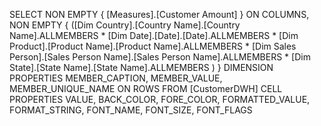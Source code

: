  SELECT NON EMPTY { [Measures].[Customer Amount] } ON COLUMNS, NON EMPTY { ([Dim Country].[Country Name].[Country Name].ALLMEMBERS * [Dim Date].[Date].[Date].ALLMEMBERS * [Dim Product].[Product Name].[Product Name].ALLMEMBERS * [Dim Sales Person].[Sales Person Name].[Sales Person Name].ALLMEMBERS * [Dim State].[State Name].[State Name].ALLMEMBERS ) } DIMENSION PROPERTIES MEMBER_CAPTION, MEMBER_VALUE, MEMBER_UNIQUE_NAME ON ROWS FROM [CustomerDWH] CELL PROPERTIES VALUE, BACK_COLOR, FORE_COLOR, FORMATTED_VALUE, FORMAT_STRING, FONT_NAME, FONT_SIZE, FONT_FLAGS